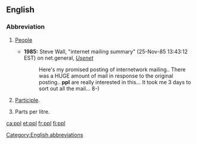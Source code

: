 {{also|PPL}}
==English==

===Abbreviation===
{{rfc-header|Abbreviation}}
{{head|en|abbreviation}}

# {{context|informal|lang=en}} [[people|People]]
#* '''1985:''' Steve Wall, "internet mailing summary" (25-Nov-85 13:43:12 EST) on net.general, ''[[w:Usenet|Usenet]]''
#*: Here's my promised posting of internetwork mailing.. There was a HUGE amount of mail in response to the original posting.. '''ppl''' are really interested in this... It took me 3 days to sort out all the mail... 8-)
# {{context|linguistics|lang=en}} [[participle|Participle]].
# Parts per litre.

[[Category:English abbreviations]]

[[ca:ppl]]
[[et:ppl]]
[[fr:ppl]]
[[fi:ppl]]